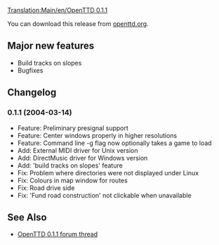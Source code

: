 [[Translation:Main/en/OpenTTD 0.1.1]]{{en/-}}
{{en/OTTDVersions}}
{{release|prev=OpenTTD 0.1|next=OpenTTD 0.1.2|date=2004-03-14}}

You can download this release from [http://www.openttd.org/download-stable/0.1.1 openttd.org].

==Major new features==
* Build tracks on slopes
* Bugfixes

==Changelog==
===0.1.1 (2004-03-14)===
* Feature: Preliminary presignal support
* Feature: Center windows properly in higher resolutions
* Feature: Command line -g flag now optionally takes a game to load
* Add: External MIDI driver for Unix version
* Add: DirectMusic driver for Windows version
* Add: 'build tracks on slopes' feature
* Fix: Problem where directories were not displayed under Linux
* Fix: Colours in map window for routes
* Fix: Road drive side
* Fix: 'Fund road construction' not clickable when unavailable

==See Also==
*[http://www.tt-forums.net/viewtopic.php?f=29&t=6707 OpenTTD 0.1.1 forum thread]
